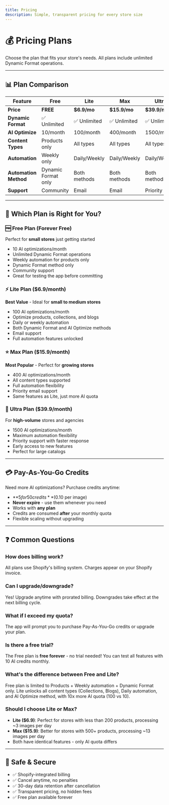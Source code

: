 ```yaml
---
title: Pricing
description: Simple, transparent pricing for every store size
---
```


# 💰 Pricing Plans

Choose the plan that fits your store's needs. All plans include unlimited Dynamic Format operations.

---

## 📊 Plan Comparison

| Feature | Free | Lite | Max | Ultra |
|---------|------|------|-----|-------|
| **Price** | **FREE** | **$6.9/mo** | **$15.9/mo** | **$39.9/mo** |
| **Dynamic Format** | ✅ Unlimited | ✅ Unlimited | ✅ Unlimited | ✅ Unlimited |
| **AI Optimize** | 10/month | 100/month | 400/month | 1500/month |
| **Content Types** | Products only | All types | All types | All types |
| **Automation** | Weekly only | Daily/Weekly | Daily/Weekly | Daily/Weekly |
| **Automation Method** | Dynamic Format only | Both methods | Both methods | Both methods |
| **Support** | Community | Email | Email | Priority |

---

## 🎯 Which Plan is Right for You?

### 🆓 **Free Plan** (Forever Free)
Perfect for **small stores** just getting started

- 10 AI optimizations/month
- Unlimited Dynamic Format operations
- Weekly automation for products only
- Dynamic Format method only
- Community support
- Great for testing the app before committing

### ⚡ **Lite Plan** ($6.9/month)
**Best Value** - Ideal for **small to medium stores**

- 100 AI optimizations/month
- Optimize products, collections, and blogs
- Daily or weekly automation
- Both Dynamic Format and AI Optimize methods
- Email support
- Full automation features unlocked

### ⭐ **Max Plan** ($15.9/month)
**Most Popular** - Perfect for **growing stores**

- 400 AI optimizations/month
- All content types supported
- Full automation flexibility
- Priority email support
- Same features as Lite, just more AI quota

### 🚀 **Ultra Plan** ($39.9/month)
For **high-volume** stores and agencies

- 1500 AI optimizations/month
- Maximum automation flexibility
- Priority support with faster response
- Early access to new features
- Perfect for large catalogs

---

## 💳 Pay-As-You-Go Credits

Need more AI optimizations? Purchase credits anytime:

- **$5 for 50 credits** ($0.10 per image)
- **Never expire** - use them whenever you need
- Works with **any plan**
- Credits are consumed **after** your monthly quota
- Flexible scaling without upgrading

---

## ❓ Common Questions

### How does billing work?
All plans use Shopify's billing system. Charges appear on your Shopify invoice.

### Can I upgrade/downgrade?
Yes! Upgrade anytime with prorated billing. Downgrades take effect at the next billing cycle.

### What if I exceed my quota?
The app will prompt you to purchase Pay-As-You-Go credits or upgrade your plan.

### Is there a free trial?
The Free plan is **free forever** - no trial needed! You can test all features with 10 AI credits monthly.

### What's the difference between Free and Lite?
Free plan is limited to Products + Weekly automation + Dynamic Format only. Lite unlocks all content types (Collections, Blogs), Daily automation, and AI Optimize method, with 10x more AI quota (100 vs 10).

### Should I choose Lite or Max?
- **Lite ($6.9)**: Perfect for stores with less than 200 products, processing ~3 images per day
- **Max ($15.9)**: Better for stores with 500+ products, processing ~13 images per day
- Both have identical features - only AI quota differs

---

## 🔐 Safe & Secure

- ✅ Shopify-integrated billing
- ✅ Cancel anytime, no penalties
- ✅ 30-day data retention after cancellation
- ✅ Transparent pricing, no hidden fees
- ✅ Free plan available forever
